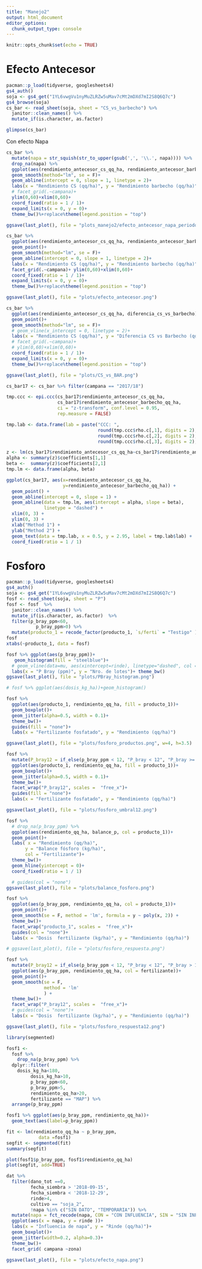 ```yaml
---
title: "Manejo2"
output: html_document
editor_options: 
  chunk_output_type: console
---
```

```r
knitr::opts_chunk$set(echo = TRUE)
```

# Efecto Antecesor

```r
pacman::p_load(tidyverse, googlesheets4)
gs4_auth()
soja <- gs4_get("1YL6vwgVu1nyMuZLRZw5uMav7cMt2mDXd7mI2S8Q6Q7c")
gs4_browse(soja)
cs_bar <- read_sheet(soja, sheet = "CS_vs_barbecho") %>%  
  janitor::clean_names() %>% 
  mutate_if(is.character, as.factor) 
```

```r
glimpse(cs_bar)
```

Con efecto Napa

```r
cs_bar %>% 
  mutate(napa = str_squish(str_to_upper(gsub(',', '\\.', napa)))) %>% 
  drop_na(napa) %>% 
  ggplot(aes(rendimiento_antecesor_cs_qq_ha, rendimiento_antecesor_barbecho_qq_ha, col = napa)) +   geom_point()+
  geom_smooth(method="lm", se = F)+
  geom_abline(intercept = 0, slope = 1, linetype = 2)+
  labs(x = "Rendimiento CS (qq/ha)", y = "Rendimiento barbecho (qq/ha)", col = "Napa")+
  # facet_grid(.~campana)+ 
  ylim(0,60)+xlim(0,60)+
  coord_fixed(ratio = 1 / 1)+
  expand_limits(x = 0, y = 0)+
  theme_bw()%+replace%theme(legend.position = "top")

ggsave(last_plot(), file = "plots_manejo2/efecto_antecesor_napa_periodo_17_20.png")
```


```r
cs_bar %>% 
  ggplot(aes(rendimiento_antecesor_cs_qq_ha, rendimiento_antecesor_barbecho_qq_ha)) + 
  geom_point()+
  geom_smooth(method="lm", se = F)+
  geom_abline(intercept = 0, slope = 1, linetype = 2)+
  labs(x = "Rendimiento CS (qq/ha)", y = "Rendimiento barbecho (qq/ha)")+
  facet_grid(.~campana)+ ylim(0,60)+xlim(0,60)+
  coord_fixed(ratio = 1 / 1)+
  expand_limits(x = 0, y = 0)+
  theme_bw()%+replace%theme(legend.position = "top")

ggsave(last_plot(), file = "plots/efecto_antecesor.png")
```

```r
cs_bar %>% 
  ggplot(aes(rendimiento_antecesor_cs_qq_ha, diferencia_cs_vs_barbecho)) + 
  geom_point()+
  geom_smooth(method="lm", se = F)+
  # geom_vline(x_intercept = 0, linetype = 2)+
  labs(x = "Rendimiento CS (qq/ha)", y = "Diferencia CS vs Barbecho (qq/ha)")+
  # facet_grid(.~campana)+ 
  # ylim(0,60)+xlim(0,60)+
  coord_fixed(ratio = 1 / 1)+
  expand_limits(x = 0, y = 0)+
  theme_bw()%+replace%theme(legend.position = "top")

ggsave(last_plot(), file = "plots/CS_vs_BAR.png")
```

```r
cs_bar17 <- cs_bar %>% filter(campana == "2017/18") 

tmp.ccc <- epi.ccc(cs_bar17$rendimiento_antecesor_cs_qq_ha,
                   cs_bar17$rendimiento_antecesor_barbecho_qq_ha, 
                   ci = "z-transform", conf.level = 0.95, 
                   rep.measure = FALSE)

tmp.lab <- data.frame(lab = paste("CCC: ", 
                                  round(tmp.ccc$rho.c[,1], digits = 2), " (95% CI ", 
                                  round(tmp.ccc$rho.c[,2], digits = 2), " - ",
                                  round(tmp.ccc$rho.c[,3], digits = 2), ")", sep = ""))

z <- lm(cs_bar17$rendimiento_antecesor_cs_qq_ha~cs_bar17$rendimiento_antecesor_barbecho_qq_ha)
alpha <- summary(z)$coefficients[1,1]
beta <-  summary(z)$coefficients[2,1]
tmp.lm <- data.frame(alpha, beta)

ggplot(cs_bar17, aes(x=rendimiento_antecesor_cs_qq_ha, 
                     y=rendimiento_antecesor_barbecho_qq_ha)) + 
  geom_point() +
  geom_abline(intercept = 0, slope = 1) +
  geom_abline(data = tmp.lm, aes(intercept = alpha, slope = beta), 
              linetype = "dashed") +
  xlim(0, 3) +
  ylim(0, 3) +
  xlab("Method 1") +
  ylab("Method 2") +
  geom_text(data = tmp.lab, x = 0.5, y = 2.95, label = tmp.lab$lab) + 
  coord_fixed(ratio = 1 / 1)
```

# Fosforo

```r
pacman::p_load(tidyverse, googlesheets4)
gs4_auth()
soja <- gs4_get("1YL6vwgVu1nyMuZLRZw5uMav7cMt2mDXd7mI2S8Q6Q7c")
fosf <- read_sheet(soja, sheet = "P") 
fosf <- fosf  %>%  
  janitor::clean_names() %>% 
  mutate_if(is.character, as.factor)  %>% 
  filter(p_bray_ppm<60, 
           p_bray_ppm>0) %>% 
  mutate(producto_1 = recode_factor(producto_1, `s/ferti` = "Testigo" ))
fosf
xtabs(~producto_1, data = fosf)
```

```r
fosf %>% ggplot(aes(p_bray_ppm))+
   geom_histogram(fill = "steelblue")+
  # geom_vline(data=mu, aes(xintercept=rinde), linetype="dashed", col = "red")+
  labs(x = "P Bray (ppm)", y = "Nro. de lotes")+ theme_bw()
ggsave(last_plot(), file = "plots/PBray_histogram.png")

# fosf %>% ggplot(aes(dosis_kg_ha))+geom_histogram()
```

```r
fosf %>%
  ggplot(aes(producto_1, rendimiento_qq_ha, fill = producto_1))+
  geom_boxplot()+
  geom_jitter(alpha=0.5, width = 0.1)+
  theme_bw()+
  guides(fill = "none")+
  labs(x = "Fertilizante fosfatado", y = "Rendimiento (qq/ha)")

ggsave(last_plot(), file = "plots/fosforo_productos.png", w=4, h=3.5)
```

```r
fosf %>%
  mutate(P_bray12 = if_else(p_bray_ppm < 12, "P_bray < 12", "P_bray >= 12")) %>% 
  ggplot(aes(producto_1, rendimiento_qq_ha, fill = producto_1))+
  geom_boxplot()+
  geom_jitter(alpha=0.5, width = 0.1)+
  theme_bw()+
  facet_wrap("P_bray12", scales =  "free_x")+
  guides(fill = "none")+
  labs(x = "Fertilizante fosfatado", y = "Rendimiento (qq/ha)")

ggsave(last_plot(), file = "plots/fosforo_umbral12.png")
```

```r
fosf %>% 
  # drop_na(p_bray_ppm) %>% 
  ggplot(aes(rendimiento_qq_ha, balance_p, col = producto_1))+ 
  geom_point()+
  labs( x = "Rendimiento (qq/ha)", 
       y = "Balance fósforo (kg/ha)",
       col = "Fertilizante")+
  theme_bw()+
  geom_hline(yintercept = 0)+
  coord_fixed(ratio = 1 / 1)

  # guides(col = "none")
ggsave(last_plot(), file = "plots/balance_fosforo.png")
```

```r
fosf %>%
  ggplot(aes(p_bray_ppm, rendimiento_qq_ha, col = producto_1))+
  geom_point()+
  geom_smooth(se = F, method = 'lm', formula = y ~ poly(x, 2)) +
  theme_bw()+
  facet_wrap("producto_1", scales =  "free_x")+
  guides(col = "none")+
  labs(x = "Dosis  fertilizante (kg/ha)", y = "Rendimiento (qq/ha)")

# ggsave(last_plot(), file = "plots/fosforo_respuesta.png")
```


```r
fosf %>%  
  mutate(P_bray12 = if_else(p_bray_ppm < 12, "P_bray < 12", "P_bray > 12")) %>% 
  ggplot(aes(p_bray_ppm, rendimiento_qq_ha, col = fertilizante))+
  geom_point()+
  geom_smooth(se = F, 
              method = 'lm'
              ) +
  theme_bw()+
  facet_wrap("P_bray12", scales =  "free_x")+
  # guides(col = "none")+
  labs(x = "Dosis  fertilizante (kg/ha)", y = "Rendimiento (qq/ha)")

ggsave(last_plot(), file = "plots/fosforo_respuesta12.png")
```

```r
library(segmented)

fosf1 <- 
  fosf %>% 
    drop_na(p_bray_ppm) %>% 
  dplyr::filter(
    dosis_kg_ha<180, 
         dosis_kg_ha>10, 
         p_bray_ppm<60, 
         p_bray_ppm>5, 
         rendimiento_qq_ha>20,
         fertilizante == "MAP") %>% 
  arrange(p_bray_ppm)

fosf1 %>% ggplot(aes(p_bray_ppm, rendimiento_qq_ha))+
  geom_text(aes(label=p_bray_ppm))

fit <- lm(rendimiento_qq_ha ~ p_bray_ppm, 
            data =fosf1)
segfit <- segmented(fit)
summary(segfit)

plot(fosf1$p_bray_ppm, fosf1$rendimiento_qq_ha)  
plot(segfit, add=TRUE)
```


```r
dat %>% 
  filter(dano_tot ==0,
         fecha_siembra > '2018-09-15', 
         fecha_siembra < '2018-12-29',
         rinde>4,
         cultivo == "soja_2", 
         !napa %in% c("SIN DATO", "TEMPORARIA")) %>% 
  mutate(napa = fct_recode(napa, CON = "CON INFLUENCIA", SIN = "SIN INFLUENCIA")) %>% 
  ggplot(aes(x = napa, y = rinde ))+
  labs(x = "Influencia de napa", y = "Rinde (qq/ha)")+
  geom_boxplot()+
  geom_jitter(width=0.2, alpha=0.3)+
  theme_bw()+
  facet_grid( campana ~zona)

ggsave(last_plot(), file = "plots/efecto_napa.png")
```
